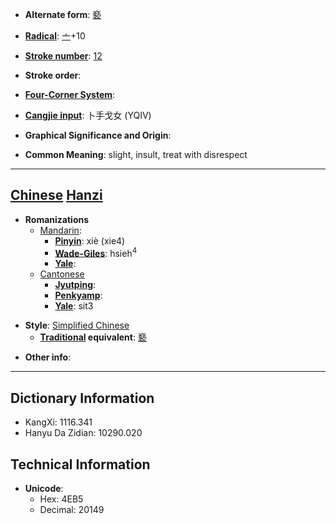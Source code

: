 * '''Alternate form''': [[褻]]

* '''[[Wiktionary:Chinese radical index| Radical]]''': [[Wiktionary:Chinese radical index 亠|亠]]+10

* '''[[Wiktionary:Chinese total strokes index|Stroke number]]''': [[Wiktionary:Chinese total strokes index 12|12]]

* '''Stroke order''': 

* '''[[Wiktionary:Chinese four corner index|Four-Corner System]]''': 

* '''[[Wiktionary:Chinese Cangjie index|Cangjie input]]''': 卜手戈女 (YQIV)

* '''Graphical Significance and Origin''': 

* '''Common Meaning''': slight, insult, treat with disrespect

----

== [[Chinese]] [[Hanzi]] ==

* '''Romanizations'''
** [[Mandarin]]:
*** '''[[Pinyin]]''': xiè (xie4)
*** '''[[Wade-Giles]]''': hsieh<sup>4</sup>
*** '''[[Yale]]''': 
**[[Cantonese]]
***'''[[Jyutping]]''':
***'''[[Penkyamp]]''': 
***'''[[Yale]]''': sit3

* '''Style''': [[Simplified Chinese]] 
** '''[[Traditional Chinese|Traditional]] equivalent''': [[褻]]

* '''Other info''': 

----

== Dictionary Information ==

* KangXi: 1116.341
* Hanyu Da Zidian: 10290.020

== Technical Information ==

* '''Unicode''':
** Hex: 4EB5
** Decimal: 20149